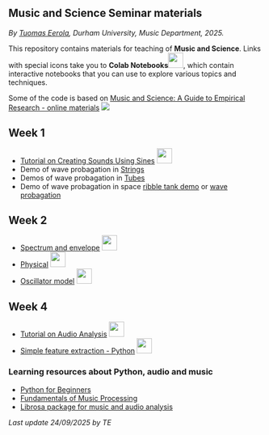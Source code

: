 ## Music and Science Seminar materials

_By [Tuomas Eerola](https://www.durham.ac.uk/staff/tuomas-eerola/), Durham University, Music Department, 2025._


This repository contains materials for teaching of **Music and Science**. Links with special icons take you to **Colab Notebooks**![](https://upload.wikimedia.org/wikipedia/commons/d/d0/Google_Colaboratory_SVG_Logo.svg){height=30}, which contain interactive notebooks that you can use to explore various topics and techniques. 

Some of the code is based on [Music and Science: A Guide to Empirical Research - online materials](https://tuomaseerola.github.io/emr/) ![](https://tuomaseerola.github.io/emr/images/music_and_science_cover_sm.png){height=110, fig-align="right"}

## Week 1

- [Tutorial on Creating Sounds Using Sines](https://colab.research.google.com/github/tuomaseerola/music_and_science_seminar/blob/master/week1.ipynb) ![](https://upload.wikimedia.org/wikipedia/commons/d/d0/Google_Colaboratory_SVG_Logo.svg){height=30}
- Demo of wave probagation in [Strings](https://ophysics.com/waves6.html)
- Demos of wave probagation in [Tubes](https://ophysics.com/w10b.html)
- Demo of wave probagation in space [ribble tank demo](https://www.falstad.com/ripple/) or [wave probagation](https://visualpde.com/sim/?preset=waveEquation)

## Week 2

- [Spectrum and envelope](https://colab.research.google.com/github/tuomaseerola/emr/blob/main/nb/Chapter10.2.ipynb) ![](https://upload.wikimedia.org/wikipedia/commons/d/d0/Google_Colaboratory_SVG_Logo.svg){height=30}
- [Physical](https://colab.research.google.com/github/tuomaseerola/emr/blob/main/nb/Chapter10.3.ipynb) ![](https://upload.wikimedia.org/wikipedia/commons/d/d0/Google_Colaboratory_SVG_Logo.svg){height=30}
- [Oscillator model](https://colab.research.google.com/github/FelipeTorr/KuramotoNetworksPackage/blob/main/KuramotoNotebook.ipynb#scrollTo=split-mixture) ![](https://upload.wikimedia.org/wikipedia/commons/d/d0/Google_Colaboratory_SVG_Logo.svg){height=30}

## Week 4

- [Tutorial on Audio Analysis](https://colab.research.google.com/github/tuomaseerola/music_and_science_seminar/blob/master/seminar2A.ipynb) ![](https://upload.wikimedia.org/wikipedia/commons/d/d0/Google_Colaboratory_SVG_Logo.svg){height=30}
- [Simple feature extraction - Python](https://github.com/tuomaseerola/music_and_science_seminar/blob/master/corpus_feature_extraction.ipynb) ![](https://upload.wikimedia.org/wikipedia/commons/d/d0/Google_Colaboratory_SVG_Logo.svg){height=30}

<!-- ## Advanced Topics 

### Corpus analyses

- [Using features to build emotion prediction model - R](https://github.com/tuomaseerola/music_and_science_seminar/blob/master/build_regression_model.ipynb) ![](https://upload.wikimedia.org/wikipedia/commons/d/d0/Google_Colaboratory_SVG_Logo.svg){height=30}
- [Corpus analysis of key - Python](https://github.com/tuomaseerola/music_and_science_seminar/blob/master/corpus_analysis_tutorial_key.ipynb) ![](https://upload.wikimedia.org/wikipedia/commons/d/d0/Google_Colaboratory_SVG_Logo.svg){height=30}
- [Structure discovery Examples - Python](https://github.com/tuomaseerola/music_and_science_seminar/blob/master/structure_discovery.ipynb) ![](https://upload.wikimedia.org/wikipedia/commons/d/d0/Google_Colaboratory_SVG_Logo.svg){height=30}
-->

### Learning resources about Python, audio and music

- [Python for Beginners](https://www.python.org/about/gettingstarted/)
- [Fundamentals of Music Processing](https://www.audiolabs-erlangen.de/resources/MIR/FMP/C0/C0.html)
- [Librosa package for music and audio analysis](https://librosa.org/doc/main/index.html)

_Last update 24/09/2025 by TE_

